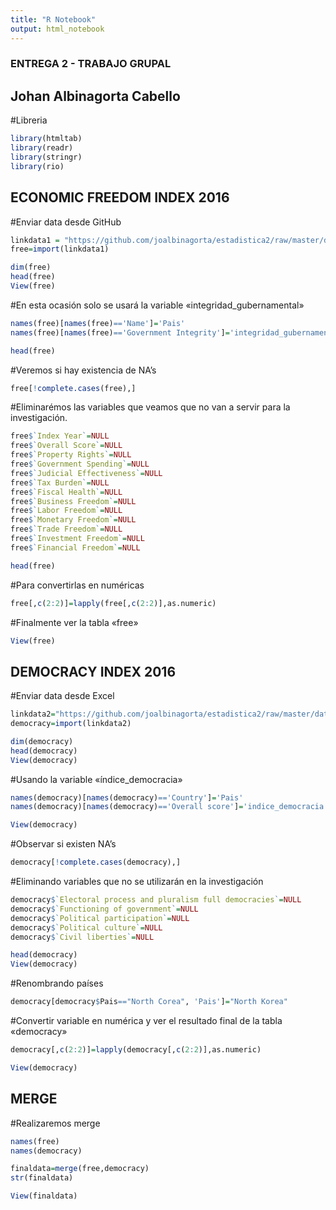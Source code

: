 ---
title: "R Notebook"
output: html_notebook
---

### ENTREGA 2 - TRABAJO GRUPAL
## Johan Albinagorta Cabello

#Libreria

```{r}

library(htmltab)
library(readr)
library(stringr)
library(rio)

```

## ECONOMIC FREEDOM INDEX 2016

#Enviar data desde GitHub

```{r}

linkdata1 = "https://github.com/joalbinagorta/estadistica2/raw/master/data_economicfreedom2016.csv"
free=import(linkdata1)

dim(free)
head(free)
View(free)

```


#En esta ocasión solo se usará la variable «integridad_gubernamental»

```{r}

names(free)[names(free)=='Name']='Pais'
names(free)[names(free)=='Government Integrity']='integridad_gubernamental'

head(free)

```


#Veremos si hay existencia de NA's

```{r}

free[!complete.cases(free),]

```


#Eliminarémos las variables que veamos que no van a servir para la investigación.

```{r}

free$`Index Year`=NULL
free$`Overall Score`=NULL
free$`Property Rights`=NULL
free$`Government Spending`=NULL
free$`Judicial Effectiveness`=NULL
free$`Tax Burden`=NULL
free$`Fiscal Health`=NULL
free$`Business Freedom`=NULL
free$`Labor Freedom`=NULL
free$`Monetary Freedom`=NULL
free$`Trade Freedom`=NULL
free$`Investment Freedom`=NULL
free$`Financial Freedom`=NULL

head(free)

```


#Para convertirlas en numéricas

```{r}

free[,c(2:2)]=lapply(free[,c(2:2)],as.numeric)

```


#Finalmente ver la tabla «free»

```{r}

View(free)

```



## DEMOCRACY INDEX 2016

#Enviar data desde Excel

```{r}

linkdata2="https://github.com/joalbinagorta/estadistica2/raw/master/data_democracyindex2016.xlsx"
democracy=import(linkdata2)

dim(democracy)
head(democracy)
View(democracy)

```


#Usando la variable «índice_democracia»

```{r}

names(democracy)[names(democracy)=='Country']='Pais'
names(democracy)[names(democracy)=='Overall score']='indice_democracia'

View(democracy)

```


#Observar si existen NA’s

```{r}

democracy[!complete.cases(democracy),]

```


#Eliminando variables que no se utilizarán en la investigación

```{r}

democracy$`Electoral process and pluralism full democracies`=NULL
democracy$`Functioning of government`=NULL
democracy$`Political participation`=NULL
democracy$`Political culture`=NULL
democracy$`Civil liberties`=NULL

head(democracy)
View(democracy)

```


#Renombrando países

```{r}

democracy[democracy$Pais=="North Corea", 'Pais']="North Korea"

```


#Convertir variable en numérica y ver el resultado final de la tabla «democracy»

```{r}

democracy[,c(2:2)]=lapply(democracy[,c(2:2)],as.numeric)

View(democracy)

```



## MERGE

#Realizaremos merge

```{r}

names(free)
names(democracy)

```

```{r}

finaldata=merge(free,democracy)
str(finaldata)

View(finaldata)

```




